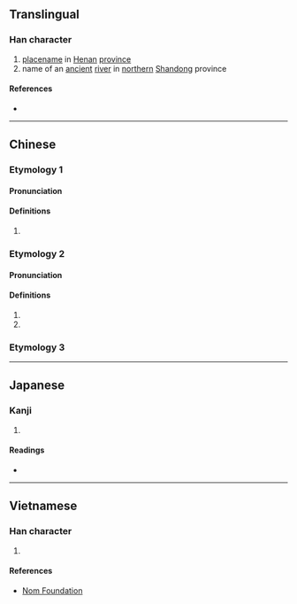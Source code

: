 {{character info/new}}
==Translingual==

===Han character===
{{Han char|rn=85|rad=水|as=11|sn=14|four=36193|canj=EWVF|ids=⿰氵累}}

# [[placename]] in [[Henan]] [[province]]
# name of an [[ancient]] [[river]] in [[northern]] [[Shandong]] province

====References====
* {{Han ref|kx=0647.050|dkj=18169|dj=1057.030|hdz=31723.090|uh=6F2F|ud=28463|bh=BAAA|bd=47786}}

----

==Chinese==
{{zh-forms}}

===Etymology 1===
====Pronunciation====
{{zh-pron
|m=luò
|c=lok3
|mc=
|oc=
|ma=
|cat=pn
}}

====Definitions====
{{zh-hanzi}}

# {{zh-only|漯河}}
===Etymology 2===
====Pronunciation====
{{zh-pron
|m=tà
|c=taap3
|mc=y
|oc=y
|ma=
|cat=pn
}}

====Definitions====
{{zh-hanzi}}

# {{zh-used in|漯漯}}
# {{zh-used in|滀漯}}

===Etymology 3===
{{zh-see|濕||wet; an ancient river in Shandong}}
----

==Japanese==

===Kanji===
{{ja-kanji|grade=|rs=水11}}

# {{defn|lang=ja|sort=水11}}

====Readings====
* {{ja-readings|on=[[とう]] (tō), [[るい]] (rui)|kun=}}

----

==Vietnamese==

===Han character===
{{vi-readings|rs=水11| hanviet = nhoè, tháp}}

# {{defn|lang=vi|sort=水11}}

====References====
*[http://nomfoundation.org/common/nom_details.php?codepoint=6f2f Nom Foundation]